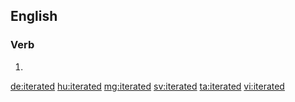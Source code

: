 ==English==

===Verb===
{{head|en}}

# {{en-past of|iterate}}

[[de:iterated]]
[[hu:iterated]]
[[mg:iterated]]
[[sv:iterated]]
[[ta:iterated]]
[[vi:iterated]]